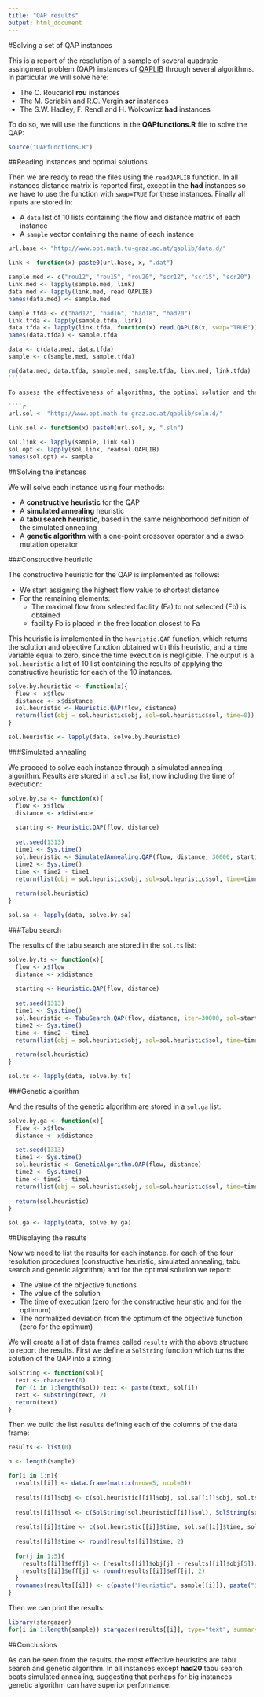 ```yaml
---
title: "QAP results"
output: html_document
---
```

#Solving a set of QAP instances

This is a report of the resolution of a sample of several quadratic assingment problem (QAP) instances  of [QAPLIB](http://www.opt.math.tu-graz.ac.at/qaplib/) through several algorithms. In particular we will solve here:

* The C. Roucariol **rou** instances
* The M. Scriabin and R.C. Vergin **scr** instances
* The S.W. Hadley, F. Rendl and H. Wolkowicz **had** instances 

To do so, we will use the functions in the **QAPfunctions.R** file to solve the QAP:

````r
source("QAPfunctions.R")
````

##Reading instances and optimal solutions

Then we are ready to read the files using the `readQAPLIB` function. In all instances distance matrix is reported first, except in the **had** instances so we have to use the function with `swap=TRUE` for these instances. Finally all inputs are stored in:

* A `data` list of 10 lists containing the flow and distance matrix of each instance
* A `sample` vector containing the name of each instance

`````r
url.base <- "http://www.opt.math.tu-graz.ac.at/qaplib/data.d/"

link <- function(x) paste0(url.base, x, ".dat")

sample.med <- c("rou12", "rou15", "rou20", "scr12", "scr15", "scr20")
link.med <- lapply(sample.med, link)
data.med <- lapply(link.med, read.QAPLIB)
names(data.med) <- sample.med

sample.tfda <- c("had12", "had16", "had18", "had20")
link.tfda <- lapply(sample.tfda, link)
data.tfda <- lapply(link.tfda, function(x) read.QAPLIB(x, swap="TRUE"))
names(data.tfda) <- sample.tfda

data <- c(data.med, data.tfda)
sample <- c(sample.med, sample.tfda)

rm(data.med, data.tfda, sample.med, sample.tfda, link.med, link.tfda)
````

To assess the effectiveness of algorithms, the optimal solution and the optimal value of the objective function are read using the `readsol.QAPLIB` function:

````r
url.sol <- "http://www.opt.math.tu-graz.ac.at/qaplib/soln.d/"

link.sol <- function(x) paste0(url.sol, x, ".sln")

sol.link <- lapply(sample, link.sol)
sol.opt <- lapply(sol.link, readsol.QAPLIB)
names(sol.opt) <- sample
`````

##Solving the instances

We will solve each instance using four methods:

* A **constructive heuristic** for the QAP
* A **simulated annealing** heuristic
* A **tabu search heuristic**, based in the same neighborhood definition of the simulated annealing
* A **genetic algorithm** with a one-point crossover operator and a swap mutation operator

###Constructive heuristic

The constructive heuristic for the QAP is implemented as follows:


* We start assigning the highest flow value to shortest distance
* For the remaining elements:
    + The maximal flow from selected facility (Fa) to not selected (Fb) is obtained
    + facility Fb is placed in the free location closest to Fa


This heuristic is implemented in the `heuristic.QAP` function, which returns the solution and objective function obtained with this heuristic, and a `time` variable equal to zero, since the time execution is negligible. The output is a `sol.heuristic` a list of 10 list containing the results of applying the constructive heuristic for each of the 10 instances.


````r
solve.by.heuristic <- function(x){
  flow <- x$flow
  distance <- x$distance
  sol.heuristic <- Heuristic.QAP(flow, distance)
  return(list(obj = sol.heuristic$obj, sol=sol.heuristic$sol, time=0))
}

sol.heuristic <- lapply(data, solve.by.heuristic)
``````

###Simulated annealing

We proceed to solve each instance through a simulated annealing algorithm. Results are stored in a `sol.sa` list, now including the time of execution:

````r
solve.by.sa <- function(x){
  flow <- x$flow
  distance <- x$distance
  
  starting <- Heuristic.QAP(flow, distance)
  
  set.seed(1313)
  time1 <- Sys.time()
  sol.heuristic <- SimulatedAnnealing.QAP(flow, distance, 30000, starting$sol)
  time2 <- Sys.time()
  time <- time2 - time1
  return(list(obj = sol.heuristic$obj, sol=sol.heuristic$sol, time=time))
  
  return(sol.heuristic)
}

sol.sa <- lapply(data, solve.by.sa)
`````

###Tabu search

The results of the tabu search are stored in the `sol.ts` list:

````r
solve.by.ts <- function(x){
  flow <- x$flow
  distance <- x$distance
  
  starting <- Heuristic.QAP(flow, distance)
  
  set.seed(1313)
  time1 <- Sys.time()
  sol.heuristic <- TabuSearch.QAP(flow, distance, iter=30000, sol=starting$sol)
  time2 <- Sys.time()
  time <- time2 - time1
  return(list(obj = sol.heuristic$obj, sol=sol.heuristic$sol, time=time))
  
  return(sol.heuristic)
}

sol.ts <- lapply(data, solve.by.ts)
`````

###Genetic algorithm

And the results of the genetic algorithm are stored in a `sol.ga` list:

````r
solve.by.ga <- function(x){
  flow <- x$flow
  distance <- x$distance
  
  set.seed(1313)
  time1 <- Sys.time()
  sol.heuristic <- GeneticAlgorithm.QAP(flow, distance)
  time2 <- Sys.time()
  time <- time2 - time1
  return(list(obj = sol.heuristic$obj, sol=sol.heuristic$sol, time=time))
  
  return(sol.heuristic)
}

sol.ga <- lapply(data, solve.by.ga) 
````

##Displaying the results

Now we need to list the results for each instance. for each of the four resolution procedures (constructive heuristic, simulated annealing, tabu search and genetic algorithm) and for the optimal solution we report:

* The value of the objective functions
* The value of the solution
* The time of execution (zero for the constructive heuristic and for the optimum)
* The normalized deviation from the optimum of the objective function (zero for the optimum)

We will create a list of data frames called `results` with the above structure to report the results. First we define a `SolString` function which turns the solution of the QAP into a string:

````r
SolString <- function(sol){
  text <- character(0)
  for (i in 1:length(sol)) text <- paste(text, sol[i])
  text <- substring(text, 2)
  return(text)
}
````

Then we build the list `results` defining each of the columns of the data frame:

````r
results <- list(0)

n <- length(sample)

for(i in 1:n){
  results[[i]] <- data.frame(matrix(nrow=5, ncol=0))
  
  results[[i]]$obj <- c(sol.heuristic[[i]]$obj, sol.sa[[i]]$obj, sol.ts[[i]]$obj, sol.ga[[i]]$obj, sol.opt[[i]]$obj)
  
  results[[i]]$sol <- c(SolString(sol.heuristic[[i]]$sol), SolString(sol.sa[[i]]$sol), SolString(sol.ts[[i]]$sol), SolString(sol.ga[[i]]$sol), SolString(sol.opt[[i]]$sol))
  
  results[[i]]$time <- c(sol.heuristic[[i]]$time, sol.sa[[i]]$time, sol.ts[[i]]$time, sol.ga[[i]]$time, sol.opt[[i]]$time)
  
  results[[i]]$time <- round(results[[i]]$time, 2)
  
  for(j in 1:5){
    results[[i]]$eff[j] <- (results[[i]]$obj[j] - results[[i]]$obj[5])/results[[i]]$obj[5]
    results[[i]]$eff[j] <- round(results[[i]]$eff[j], 2)
  }
  rownames(results[[i]]) <- c(paste("Heuristic", sample[[i]]), paste("Sim. Annealing", sample[[i]]), paste("Tabu", sample[[i]]), paste("Genetic", sample[[i]]), paste("Optimal", sample[[i]]))
}
````

Then we can print the results:

````r
library(stargazer)
for(i in 1:length(sample)) stargazer(results[[i]], type="text", summary=FALSE)
````



##Conclusions

As can be seen from the results, the most effective heuristics are tabu search and genetic algorithm. In all instances except **had20** tabu search beats simulated annealing, suggesting that perhaps for big instances genetic algorithm can have superior performance.

